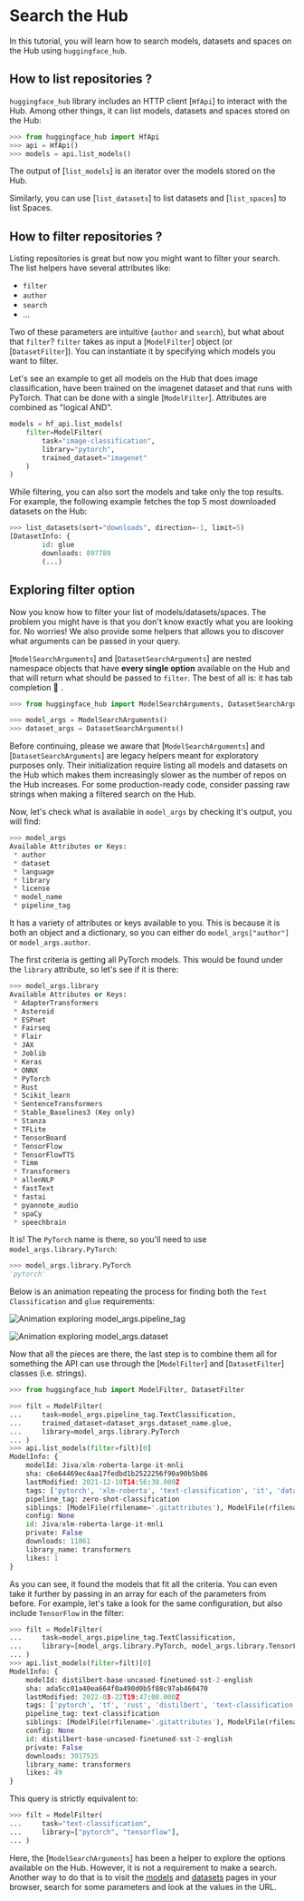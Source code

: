 # Search the Hub

In this tutorial, you will learn how to search models, datasets and spaces on the Hub using `huggingface_hub`.

## How to list repositories ?

`huggingface_hub` library includes an HTTP client [`HfApi`] to interact with the Hub.
Among other things, it can list models, datasets and spaces stored on the Hub:

```py
>>> from huggingface_hub import HfApi
>>> api = HfApi()
>>> models = api.list_models()
```

The output of [`list_models`] is an iterator over the models stored on the Hub.

Similarly, you can use [`list_datasets`] to list datasets and [`list_spaces`] to list Spaces.

## How to filter repositories ?

Listing repositories is great but now you might want to filter your search.
The list helpers have several attributes like:
- `filter`
- `author`
- `search`
- ...

Two of these parameters are intuitive (`author` and `search`), but what about that `filter`?
`filter` takes as input a [`ModelFilter`] object (or [`DatasetFilter`]). You can instantiate
it by specifying which models you want to filter. 

Let's see an example to get all models on the Hub that does image classification, have been
trained on the imagenet dataset and that runs with PyTorch. That can be done with a single
[`ModelFilter`]. Attributes are combined as "logical AND".

```py
models = hf_api.list_models(
    filter=ModelFilter(
		task="image-classification",
		library="pytorch",
		trained_dataset="imagenet"
	)
)
```

While filtering, you can also sort the models and take only the top results. For example,
the following example fetches the top 5 most downloaded datasets on the Hub:

```py
>>> list_datasets(sort="downloads", direction=-1, limit=5)
[DatasetInfo: {
        id: glue
		downloads: 897789
		(...)
```


## Exploring filter option

Now you know how to filter your list of models/datasets/spaces. The problem you might
have is that you don't know exactly what you are looking for. No worries! We also provide
some helpers that allows you to discover what arguments can be passed in your query.

[`ModelSearchArguments`] and [`DatasetSearchArguments`] are nested namespace objects that
have **every single option** available on the Hub and that will return what should be passed
to `filter`. The best of all is: it has tab completion 🎊 .

```python
>>> from huggingface_hub import ModelSearchArguments, DatasetSearchArguments

>>> model_args = ModelSearchArguments()
>>> dataset_args = DatasetSearchArguments()
```

<Tip warning={true}>

Before continuing, please we aware that [`ModelSearchArguments`] and [`DatasetSearchArguments`]
are legacy helpers meant for exploratory purposes only. Their initialization require listing
all models and datasets on the Hub which makes them increasingly slower as the number of repos
on the Hub increases. For some production-ready code, consider passing raw strings when making
a filtered search on the Hub.

</Tip>

Now, let's check what is available in `model_args` by checking it's output, you will find:

```python
>>> model_args
Available Attributes or Keys:
 * author
 * dataset
 * language
 * library
 * license
 * model_name
 * pipeline_tag
```

It has a variety of attributes or keys available to you. This is because it is both an object
and a dictionary, so you can either do `model_args["author"]` or `model_args.author`.

The first criteria is getting all PyTorch models. This would be found under the `library` attribute, so let's see if it is there:

```python
>>> model_args.library
Available Attributes or Keys:
 * AdapterTransformers
 * Asteroid
 * ESPnet
 * Fairseq
 * Flair
 * JAX
 * Joblib
 * Keras
 * ONNX
 * PyTorch
 * Rust
 * Scikit_learn
 * SentenceTransformers
 * Stable_Baselines3 (Key only)
 * Stanza
 * TFLite
 * TensorBoard
 * TensorFlow
 * TensorFlowTTS
 * Timm
 * Transformers
 * allenNLP
 * fastText
 * fastai
 * pyannote_audio
 * spaCy
 * speechbrain
```

It is! The `PyTorch` name is there, so you'll need to use `model_args.library.PyTorch`:

```python
>>> model_args.library.PyTorch
'pytorch'
```

Below is an animation repeating the process for finding both the `Text Classification` and `glue` requirements:

![Animation exploring `model_args.pipeline_tag`](https://huggingface.co/datasets/huggingface/documentation-images/resolve/main/search_text_classification.gif)

![Animation exploring `model_args.dataset`](https://huggingface.co/datasets/huggingface/documentation-images/resolve/main/search_glue.gif)

Now that all the pieces are there, the last step is to combine them all for something the
API can use through the [`ModelFilter`] and [`DatasetFilter`] classes (i.e. strings).


```python
>>> from huggingface_hub import ModelFilter, DatasetFilter

>>> filt = ModelFilter(
...     task=model_args.pipeline_tag.TextClassification, 
...     trained_dataset=dataset_args.dataset_name.glue, 
...     library=model_args.library.PyTorch
... )
>>> api.list_models(filter=filt)[0]
ModelInfo: {
	modelId: Jiva/xlm-roberta-large-it-mnli
	sha: c6e64469ec4aa17fedbd1b2522256f90a90b5b86
	lastModified: 2021-12-10T14:56:38.000Z
	tags: ['pytorch', 'xlm-roberta', 'text-classification', 'it', 'dataset:multi_nli', 'dataset:glue', 'arxiv:1911.02116', 'transformers', 'tensorflow', 'license:mit', 'zero-shot-classification']
	pipeline_tag: zero-shot-classification
	siblings: [ModelFile(rfilename='.gitattributes'), ModelFile(rfilename='README.md'), ModelFile(rfilename='config.json'), ModelFile(rfilename='pytorch_model.bin'), ModelFile(rfilename='sentencepiece.bpe.model'), ModelFile(rfilename='special_tokens_map.json'), ModelFile(rfilename='tokenizer.json'), ModelFile(rfilename='tokenizer_config.json')]
	config: None
	id: Jiva/xlm-roberta-large-it-mnli
	private: False
	downloads: 11061
	library_name: transformers
	likes: 1
}
```

As you can see, it found the models that fit all the criteria. You can even take it further
by passing in an array for each of the parameters from before. For example, let's take a look
for the same configuration, but also include `TensorFlow` in the filter:


```python
>>> filt = ModelFilter(
...     task=model_args.pipeline_tag.TextClassification, 
...     library=[model_args.library.PyTorch, model_args.library.TensorFlow]
... )
>>> api.list_models(filter=filt)[0]
ModelInfo: {
	modelId: distilbert-base-uncased-finetuned-sst-2-english
	sha: ada5cc01a40ea664f0a490d0b5f88c97ab460470
	lastModified: 2022-03-22T19:47:08.000Z
	tags: ['pytorch', 'tf', 'rust', 'distilbert', 'text-classification', 'en', 'dataset:sst-2', 'transformers', 'license:apache-2.0', 'infinity_compatible']
	pipeline_tag: text-classification
	siblings: [ModelFile(rfilename='.gitattributes'), ModelFile(rfilename='README.md'), ModelFile(rfilename='config.json'), ModelFile(rfilename='map.jpeg'), ModelFile(rfilename='pytorch_model.bin'), ModelFile(rfilename='rust_model.ot'), ModelFile(rfilename='tf_model.h5'), ModelFile(rfilename='tokenizer_config.json'), ModelFile(rfilename='vocab.txt')]
	config: None
	id: distilbert-base-uncased-finetuned-sst-2-english
	private: False
	downloads: 3917525
	library_name: transformers
	likes: 49
}
```

This query is strictly equivalent to:

```py
>>> filt = ModelFilter(
...     task="text-classification", 
...     library=["pytorch", "tensorflow"],
... )
```

Here, the [`ModelSearchArguments`] has been a helper to explore the options available on the Hub.
However, it is not a requirement to make a search. Another way to do that is to visit the
[models](https://huggingface.co/models) and [datasets](https://huggingface.co/datasets) pages
in your browser, search for some parameters and look at the values in the URL.

